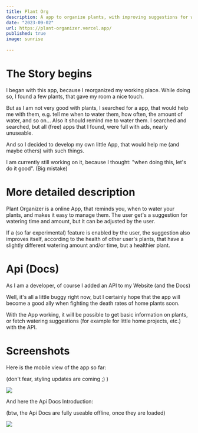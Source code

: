 ```yaml
---
title: Plant Org
description: A app to organize plants, with improving suggestions for watering. I also added a API + Docs for fetching information from the plant-DB
date: "2023-09-02"
url: https://plant-organizer.vercel.app/
published: true
image: sunrise
  
---
```


# The Story begins

I began with this app, because I reorganized my working place. 
While doing so, I found a few plants, that gave my room a nice touch. 

But as I am not very good with plants, I searched for a app, that would help me with them, 
e.g. tell me when to water them, how often, the amount of water, and so on...
Also it should remind me to water them. I searched and searched, but all (free) apps that I found,
were full with ads, nearly unuseable.

And so I decided to develop my own little App, that would help me (and maybe others) with such things.

I am currently still working on it, because I thought: "when doing this, let's do it good". (Big mistake)


# More detailed description

Plant Organizer is a online App, that reminds you, when to water your plants, and makes it easy to manage them.
The user get's a suggestion for watering time and amount, but it can be adjusted by the user.

If a (so far experimental) feature is enabled by the user, the suggestion also improves itself, 
according to the health of other user's plants, that have a slightly different watering amount and/or time, 
but a healthier plant.


# Api (Docs)

As I am a developer, of course I added an API to my Website (and the Docs)

Well, it's all a little buggy right now, but I certainly hope that the app will become a good ally 
when fighting the death rates of home plants soon.

With the App working, it will be possible to get basic information on plants, 
or fetch watering suggestions (for example for little home projects, etc.) with the API.


# Screenshots

Here is the mobile view of the app so far:

(don't fear, styling updates are coming ;) )

![](/plant-org-mobile.png)

And here the Api Docs Introduction:

(btw, the Api Docs are fully useable offline, once they are loaded)

![](/plant-org-api-docs.png)
